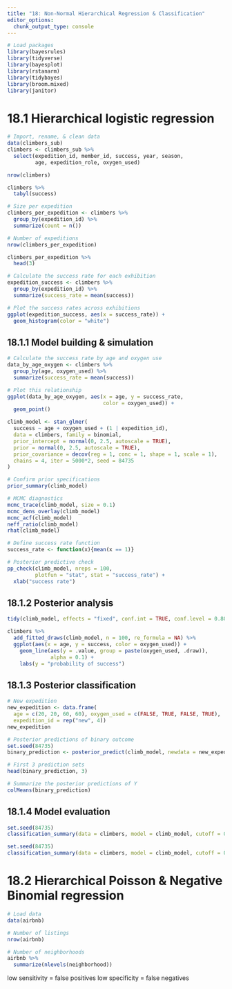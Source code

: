 ```yaml
---
title: "18: Non-Normal Hierarchical Regression & Classification"
editor_options: 
  chunk_output_type: console
---
```


```r

# Load packages
library(bayesrules)
library(tidyverse)
library(bayesplot)
library(rstanarm)
library(tidybayes)
library(broom.mixed)
library(janitor)

```

# 18.1 Hierarchical logistic regression

```r

# Import, rename, & clean data
data(climbers_sub)
climbers <- climbers_sub %>% 
  select(expedition_id, member_id, success, year, season,
         age, expedition_role, oxygen_used)

nrow(climbers)

climbers %>% 
  tabyl(success)

# Size per expedition
climbers_per_expedition <- climbers %>% 
  group_by(expedition_id) %>% 
  summarize(count = n())

# Number of expeditions
nrow(climbers_per_expedition)

climbers_per_expedition %>% 
  head(3)

# Calculate the success rate for each exhibition
expedition_success <- climbers %>% 
  group_by(expedition_id) %>% 
  summarize(success_rate = mean(success))

# Plot the success rates across exhibitions
ggplot(expedition_success, aes(x = success_rate)) + 
  geom_histogram(color = "white")

```

## 18.1.1 Model building & simulation

```r

# Calculate the success rate by age and oxygen use
data_by_age_oxygen <- climbers %>% 
  group_by(age, oxygen_used) %>% 
  summarize(success_rate = mean(success))

# Plot this relationship
ggplot(data_by_age_oxygen, aes(x = age, y = success_rate, 
                               color = oxygen_used)) + 
  geom_point()

climb_model <- stan_glmer(
  success ~ age + oxygen_used + (1 | expedition_id), 
  data = climbers, family = binomial,
  prior_intercept = normal(0, 2.5, autoscale = TRUE),
  prior = normal(0, 2.5, autoscale = TRUE), 
  prior_covariance = decov(reg = 1, conc = 1, shape = 1, scale = 1),
  chains = 4, iter = 5000*2, seed = 84735
)

# Confirm prior specifications
prior_summary(climb_model)

# MCMC diagnostics
mcmc_trace(climb_model, size = 0.1)
mcmc_dens_overlay(climb_model)
mcmc_acf(climb_model)
neff_ratio(climb_model)
rhat(climb_model)

# Define success rate function
success_rate <- function(x){mean(x == 1)}

# Posterior predictive check
pp_check(climb_model, nreps = 100,
         plotfun = "stat", stat = "success_rate") + 
  xlab("success rate")

```

## 18.1.2 Posterior analysis

```r

tidy(climb_model, effects = "fixed", conf.int = TRUE, conf.level = 0.80)

climbers %>%
  add_fitted_draws(climb_model, n = 100, re_formula = NA) %>%
  ggplot(aes(x = age, y = success, color = oxygen_used)) +
    geom_line(aes(y = .value, group = paste(oxygen_used, .draw)), 
              alpha = 0.1) + 
    labs(y = "probability of success")

```

## 18.1.3 Posterior classification

```r

# New expedition
new_expedition <- data.frame(
  age = c(20, 20, 60, 60), oxygen_used = c(FALSE, TRUE, FALSE, TRUE), 
  expedition_id = rep("new", 4))
new_expedition

# Posterior predictions of binary outcome
set.seed(84735)
binary_prediction <- posterior_predict(climb_model, newdata = new_expedition)

# First 3 prediction sets
head(binary_prediction, 3)

# Summarize the posterior predictions of Y
colMeans(binary_prediction)

```

## 18.1.4 Model evaluation

```r

set.seed(84735)
classification_summary(data = climbers, model = climb_model, cutoff = 0.5)

set.seed(84735)
classification_summary(data = climbers, model = climb_model, cutoff = 0.65)

```

# 18.2 Hierarchical Poisson & Negative Binomial regression

```r

# Load data
data(airbnb)

# Number of listings
nrow(airbnb)

# Number of neighborhoods
airbnb %>% 
  summarize(nlevels(neighborhood))

```


low sensitivity = false positives
low specificity = false negatives


